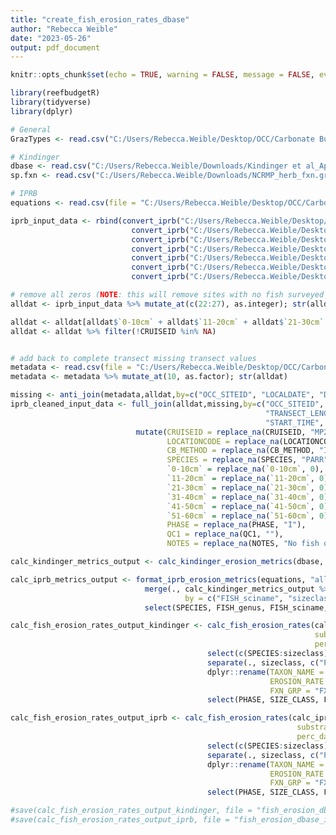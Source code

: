 ```yaml
---
title: "create_fish_erosion_rates_dbase"
author: "Rebecca Weible"
date: "2023-05-26"
output: pdf_document
---
```


```r
knitr::opts_chunk$set(echo = TRUE, warning = FALSE, message = FALSE, eval = FALSE)

library(reefbudgetR)
library(tidyverse)
library(dplyr)

```

```r
# General
GrazTypes <- read.csv("C:/Users/Rebecca.Weible/Desktop/OCC/Carbonate Budgets/Data Entry/CPM to R conversion/Input/GrazingTypesClassifications_Combo.csv", check.names = F) # call in grazing types .csv to assign sister sp

# Kindinger
dbase <- read.csv("C:/Users/Rebecca.Weible/Downloads/Kindinger et al_AppendixS2_FINAL.csv", na = "", check.names = FALSE, skip=1)
sp.fxn <- read.csv("C:/Users/Rebecca.Weible/Downloads/NCRMP_herb_fxn.grps.csv", na = "", check.names = FALSE)

# IPRB
equations <- read.csv(file = "C:/Users/Rebecca.Weible/Desktop/OCC/Carbonate Budgets/Data Entry/CPM to R conversion/Input/CPMEquations.csv")

```

```r
iprb_input_data <- rbind(convert_iprb("C:/Users/Rebecca.Weible/Desktop/OCC/Carbonate Budgets/Data Entry/CPM to R conversion/Input/1.InputFiles/CPM_Excel_Input_OCC-OAH-002.csv", "C:/Users/Rebecca.Weible/Desktop/OCC/Carbonate Budgets/Data Entry/CPM to R conversion/Input/1.InputFiles/1.MP2108_Metadata.csv" , "Mokuleia", "OCC-OAH-002"), 
                           convert_iprb("C:/Users/Rebecca.Weible/Desktop/OCC/Carbonate Budgets/Data Entry/CPM to R conversion/Input/1.InputFiles/CPM_Excel_Input_OCC-OAH-005.csv", "C:/Users/Rebecca.Weible/Desktop/OCC/Carbonate Budgets/Data Entry/CPM to R conversion/Input/1.InputFiles/1.MP2108_Metadata.csv" , "Kaneohe", "OCC-OAH-005"),
                           convert_iprb("C:/Users/Rebecca.Weible/Desktop/OCC/Carbonate Budgets/Data Entry/CPM to R conversion/Input/1.InputFiles/CPM_Excel_Input_OCC-OAH-010.csv", "C:/Users/Rebecca.Weible/Desktop/OCC/Carbonate Budgets/Data Entry/CPM to R conversion/Input/1.InputFiles/1.MP2108_Metadata.csv" , "Kewalo", "OCC-OAH-010"),
                           convert_iprb("C:/Users/Rebecca.Weible/Desktop/OCC/Carbonate Budgets/Data Entry/CPM to R conversion/Input/1.InputFiles/CPM_Excel_Input_OCC-OAH-012.csv", "C:/Users/Rebecca.Weible/Desktop/OCC/Carbonate Budgets/Data Entry/CPM to R conversion/Input/1.InputFiles/1.MP2108_Metadata.csv" , "Makua", "OCC-OAH-012"),
                           convert_iprb("C:/Users/Rebecca.Weible/Desktop/OCC/Carbonate Budgets/Data Entry/CPM to R conversion/Input/1.InputFiles/CPM_Excel_Input_OCC-OAH-038.csv", "C:/Users/Rebecca.Weible/Desktop/OCC/Carbonate Budgets/Data Entry/CPM to R conversion/Input/1.InputFiles/1.MP2108_Metadata.csv" , "ReefRunway", "OCC-OAH-038"),
                           convert_iprb("C:/Users/Rebecca.Weible/Desktop/OCC/Carbonate Budgets/Data Entry/CPM to R conversion/Input/1.InputFiles/CPM_Excel_Input_OCC-OAH-039.csv", "C:/Users/Rebecca.Weible/Desktop/OCC/Carbonate Budgets/Data Entry/CPM to R conversion/Input/1.InputFiles/1.MP2108_Metadata.csv" , "Ewa", "OCC-OAH-039"),
                           convert_iprb("C:/Users/Rebecca.Weible/Desktop/OCC/Carbonate Budgets/Data Entry/CPM to R conversion/Input/1.InputFiles/CPM_Excel_Input_OCC-OAH-040.csv", "C:/Users/Rebecca.Weible/Desktop/OCC/Carbonate Budgets/Data Entry/CPM to R conversion/Input/1.InputFiles/1.MP2108_Metadata.csv" , "Barbers", "OCC-OAH-040"))

# remove all zeros (NOTE: this will remove sites with no fish surveyed and transects with no fish surveyed.)
alldat <- iprb_input_data %>% mutate_at(c(22:27), as.integer); str(alldat)

alldat <- alldat[alldat$`0-10cm` + alldat$`11-20cm` + alldat$`21-30cm` + alldat$`31-40cm` + alldat$`41-50cm` + alldat$`51-60cm` != 0,]
alldat <- alldat %>% filter(!CRUISEID %in% NA)


# add back to complete transect missing transect values
metadata <- read.csv(file = "C:/Users/Rebecca.Weible/Desktop/OCC/Carbonate Budgets/Data Entry/CPM to R conversion/Input/1.InputFiles/1.MP2108_Metadata.csv", check.names = F) # call in metadata.csv file to add back missing transects in next line of code
metadata <- metadata %>% mutate_at(10, as.factor); str(alldat)

missing <- anti_join(metadata,alldat,by=c("OCC_SITEID", "LOCALDATE", "DIVER", "BUDDY", "REPLICATE", "TRANSECT"))
iprb_cleaned_input_data <- full_join(alldat,missing,by=c("OCC_SITEID", "LOCALDATE", "DIVER", "BUDDY", "REPLICATE", "VISIBILITY_M",
                                                         "TRANSECT_LENGTH_M", "TRANSECT_WIDTH_M", "AREA_M2", "TRANSECT", "BEARING",
                                                         "START_TIME", "START_DEPTH_FT", "END_TIME", "END_DEPTH_FT", "HABITAT_TYPE"))%>%
                            mutate(CRUISEID = replace_na(CRUISEID, "MP2108"),
                                   LOCATIONCODE = replace_na(LOCATIONCODE, "OAH"),
                                   CB_METHOD = replace_na(CB_METHOD, "IPRB_BELT"),
                                   SPECIES = replace_na(SPECIES, "PARR"),
                                   `0-10cm` = replace_na(`0-10cm`, 0),
                                   `11-20cm` = replace_na(`11-20cm`, 0),
                                   `21-30cm` = replace_na(`21-30cm`, 0),
                                   `31-40cm` = replace_na(`31-40cm`, 0),
                                   `41-50cm` = replace_na(`41-50cm`, 0),
                                   `51-60cm` = replace_na(`51-60cm`, 0),
                                   PHASE = replace_na(PHASE, "I"),
                                   QC1 = replace_na(QC1, ""),
                                   NOTES = replace_na(NOTES, "No fish observed")) 

```

```r
calc_kindinger_metrics_output <- calc_kindinger_erosion_metrics(dbase, sp.fxn, GrazTypes, "26")

calc_iprb_metrics_output <- format_iprb_erosion_metrics(equations, "all") %>%
                              merge(., calc_kindinger_metrics_output %>% select(SPECIES:sizeclass), 
                                       by = c("FISH_sciname", "sizeclass", "SPECIES")) %>%
                              select(SPECIES, FISH_genus, FISH_sciname, FXN_grp, sizeclass, everything(.))

```

```r
calc_fish_erosion_rates_output_kindinger <- calc_fish_erosion_rates(calc_kindinger_metrics_output,
                                                                    substrate_density = 1.47,
                                                                    perc_day_feeding = 83.3) %>%
                                            select(c(SPECIES:sizeclass), EROSION_RATE_KG_YEAR) %>%
                                            separate(., sizeclass, c("PHASE", "SIZE_CLASS"), sep = "_") %>%
                                            dplyr::rename(TAXON_NAME = "FISH_sciname",
                                                          EROSION_RATE = "EROSION_RATE_KG_YEAR",
                                                          FXN_GRP = "FXN_grp") %>%
                                            select(PHASE, SIZE_CLASS, FXN_GRP, TAXON_NAME, EROSION_RATE)

calc_fish_erosion_rates_output_iprb <- calc_fish_erosion_rates(calc_iprb_metrics_output,
                                                                substrate_density = 1.47,
                                                                perc_day_feeding = 83.3) %>%
                                            select(c(SPECIES:sizeclass), EROSION_RATE_KG_YEAR) %>%
                                            separate(., sizeclass, c("PHASE", "SIZE_CLASS"), sep = "_") %>%
                                            dplyr::rename(TAXON_NAME = "FISH_sciname",
                                                          EROSION_RATE = "EROSION_RATE_KG_YEAR",
                                                          FXN_GRP = "FXN_grp") %>%
                                            select(PHASE, SIZE_CLASS, FXN_GRP, TAXON_NAME, EROSION_RATE)

```

```r

#save(calc_fish_erosion_rates_output_kindinger, file = "fish_erosion_dbase_kindinger.rda")
#save(calc_fish_erosion_rates_output_iprb, file = "fish_erosion_dbase_iprb.rda")

```